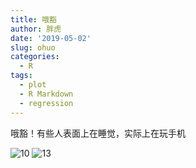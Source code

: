 ```yaml
---
title: 哦豁
author: 胖虎
date: '2019-05-02'
slug: ohuo
categories:
  - R
tags:
  - plot
  - R Markdown
  - regression
---
```

哦豁！有些人表面上在睡觉，实际上在玩手机

![10](./content/post/10.jpg)
![13](./content/post/13.jpg)

